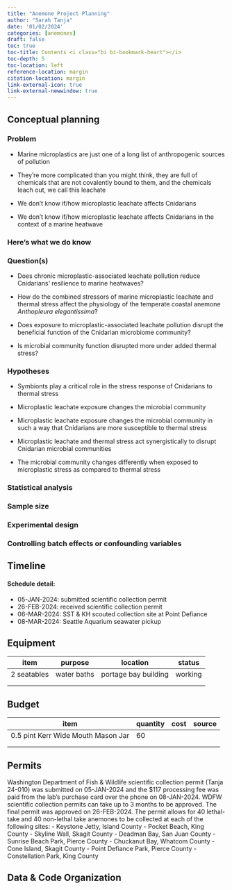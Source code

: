 ```yaml
---
title: "Anemone Project Planning"
author: "Sarah Tanja"
date: '01/02/2024'
categories: [anemones]
draft: false
toc: true
toc-title: Contents <i class="bi bi-bookmark-heart"></i>
toc-depth: 5
toc-location: left
reference-location: margin
citation-location: margin
link-external-icon: true
link-external-newwindow: true
---
```


## Conceptual planning

### Problem

-   Marine microplastics are just one of a long list of anthropogenic sources of pollution

-   They're more complicated than you might think, they are full of chemicals that are not covalently bound to them, and the chemicals leach out, we call this leachate

-   We don't know if/how microplastic leachate affects Cnidarians

-   We don't know if/how microplastic leachate affects Cnidarians in the context of a marine heatwave

### Here's what we do know

### Question(s)

-   Does chronic microplastic-associated leachate pollution reduce Cnidarians' resilience to marine heatwaves?

-   How do the combined stressors of marine microplastic leachate and thermal stress affect the physiology of the temperate coastal anemone *Anthopleura elegantissima*?

-   Does exposure to microplastic-associated leachate pollution disrupt the beneficial function of the Cnidarian microbiome community?

-   Is microbial community function disrupted more under added thermal stress?

### Hypotheses

-   Symbionts play a critical role in the stress response of Cnidarians to thermal stress

-   Microplastic leachate exposure changes the microbial community

-   Microplastic leachate exposure changes the microbial community in such a way that Cnidarians are more susceptible to thermal stress

-   Microplastic leachate and thermal stress act synergistically to disrupt Cnidarian microbial communities

-   The microbial community changes differently when exposed to microplastic stress as compared to thermal stress

### Statistical analysis

### Sample size

### Experimental design

### Controlling batch effects or confounding variables

## Timeline

#### Schedule detail:

-   05-JAN-2024: submitted scientific collection permit
-   26-FEB-2024: received scientific collection permit
-   06-MAR-2024: SST & KH scouted collection site at Point Defiance
-   08-MAR-2024: Seattle Aquarium seawater pickup

## Equipment

| item        | purpose     | location             | status  |
|-------------|-------------|----------------------|---------|
| 2 seatables | water baths | portage bay building | working |
|             |             |                      |         |
|             |             |                      |         |

## Budget

| item                               | quantity | cost | source |
|------------------------------------|----------|------|--------|
| 0.5 pint Kerr Wide Mouth Mason Jar | 60       |      |        |
|                                    |          |      |        |
|                                    |          |      |        |

## Permits

Washington Department of Fish & Wildlife scientific collection permit (Tanja 24-010) was submitted on 05-JAN-2024 and the \$117 processing fee was paid from the lab's purchase card over the phone on 08-JAN-2024. WDFW scientific collection permits can take up to 3 months to be approved. The final permit was approved on 26-FEB-2024. The permit allows for 40 lethal-take and 40 non-lethal take anemones to be collected at each of the following sites: - Keystone Jetty, Island County - Pocket Beach, King County - Skyline Wall, Skagit County - Deadman Bay, San Juan County - Sunrise Beach Park, Pierce County - Chuckanut Bay, Whatcom County - Cone Island, Skagit County - Point Defiance Park, Pierce County - Constellation Park, King County

## Data & Code Organization
